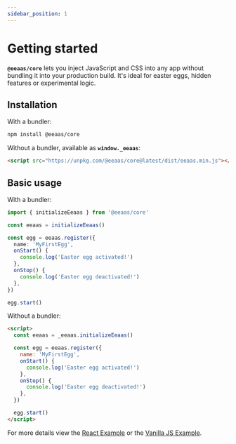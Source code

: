 ```yaml
---
sidebar_position: 1
---
```


# Getting started

**`@eeaas/core`** lets you inject JavaScript and CSS into any app without bundling it into your production build. It's ideal for easter eggs, hidden features or experimental logic.

## Installation

With a bundler:

```bash
npm install @eeaas/core
```

Without a bundler, available as **`window._eeaas`**:

```html
<script src="https://unpkg.com/@eeaas/core@latest/dist/eeaas.min.js"></script>
```

## Basic usage

With a bundler:

```typescript
import { initializeEeaas } from '@eeaas/core'

const eeaas = initializeEeaas()

const egg = eeaas.register({
  name: 'MyFirstEgg',
  onStart() {
    console.log('Easter egg activated!')
  },
  onStop() {
    console.log('Easter egg deactivated!')
  },
})

egg.start()
```

Without a bundler:

```html
<script>
  const eeaas = _eeaas.initializeEeaas()

  const egg = eeaas.register({
    name: 'MyFirstEgg',
    onStart() {
      console.log('Easter egg activated!')
    },
    onStop() {
      console.log('Easter egg deactivated!')
    },
  })

  egg.start()
</script>
```

For more details view the [React Example](/docs/docs/code-examples/react) or the [Vanilla JS Example](/docs/docs/code-examples/vanilla-js).
